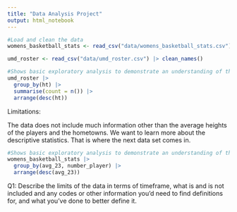 ```yaml
---
title: "Data Analysis Project"
output: html_notebook
---
```


```r
#Load and clean the data
womens_basketball_stats <- read_csv("data/womens_basketball_stats.csv") |> clean_names()

umd_roster <- read_csv("data/umd_roster.csv") |> clean_names()
```

```r
#Shows basic exploratory analysis to demonstrate an understanding of the dataset, including the number of rows and columns, any obvious limitations or flaws and any reasons why it might not be able to answer the questions you've listed last week.
umd_roster |>
  group_by(ht) |>
  summarise(count = n()) |>
  arrange(desc(ht))

```

Limitations:

The data does not include much information other than the average heights of the players and the hometowns. We want to learn more about the descriptive statistics. That is where the next data set comes in.

```r
#Shows basic exploratory analysis to demonstrate an understanding of the dataset, including the number of rows and columns, any obvious limitations or flaws and any reasons why it might not be able to answer the questions you've listed last week.
womens_basketball_stats |>
  group_by(avg_23, number_player) |>
  arrange(desc(avg_23))
```

Q1: Describe the limits of the data in terms of timeframe, what is and is not included and any codes or other information you'd need to find definitions for, and what you've done to better define it.